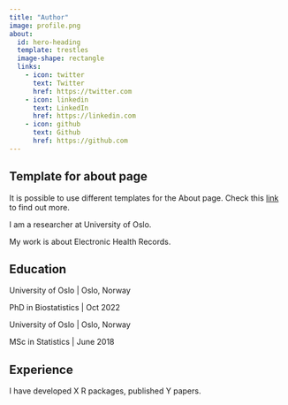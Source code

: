 ```yaml
---
title: "Author"
image: profile.png
about:
  id: hero-heading
  template: trestles
  image-shape: rectangle
  links:
    - icon: twitter
      text: Twitter
      href: https://twitter.com
    - icon: linkedin
      text: LinkedIn
      href: https://linkedin.com
    - icon: github
      text: Github
      href: https://github.com
---
```


:::callout-note
## Template for about page

It is possible to use different templates for the About page. Check this [link](https://quarto.org/docs/websites/website-about.html) to find out more.

:::


::: {#hero-heading}

I am a researcher at University of Oslo. 

My work is about Electronic Health Records.


## Education 

University of Oslo | Oslo, Norway

PhD in Biostatistics | Oct 2022

University of Oslo | Oslo, Norway

MSc in Statistics | June 2018

## Experience

I have developed X R packages, published Y papers. 

:::

